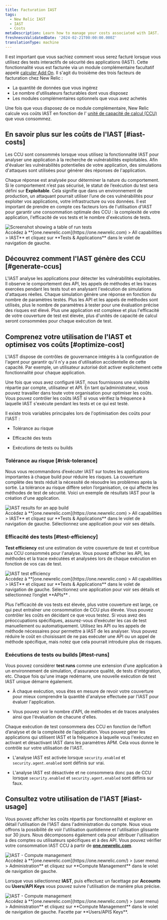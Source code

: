 ```yaml
---
title: Facturation IAST
tags:
  - New Relic IAST
  - IAST
  - Costs
metaDescription: Learn how to manage your costs associated with IAST.
freshnessValidatedDate: '2024-02-21T00:00:00.000Z'
translationType: machine
---
```


Il est important que vous sachiez comment vous serez facturé lorsque vous utilisez des tests interactifs de sécurité des applications (IAST). Cette fonctionnalité vous est facturée via un module complémentaire facultatif appelé [calculer Add On](/docs/accounts/accounts-billing/new-relic-one-pricing-billing/add-on-billing). Il s&apos;agit du troisième des trois facteurs de facturation chez New Relic :

* La quantité de données que vous ingérez
* Le nombre d&apos;utilisateurs facturables dont vous disposez
* Les modules complémentaires optionnels que vous avez achetés

Une fois que vous disposez de ce module complémentaire, New Relic calcule vos coûts IAST en fonction de l&apos; [unité de capacité de calcul (CCU)](/docs/licenses/license-information/product-definitions/new-relic-one-pricing-definitions/#compute-capacity-unit) que vous consommez.

## En savoir plus sur les coûts de l&apos;IAST [#iast-costs]

Les CCU sont consommés lorsque vous utilisez la fonctionnalité IAST pour analyser une application à la recherche de vulnérabilités exploitables. Afin d&apos;évaluer les vulnérabilités potentielles de votre application, des simulations d&apos;attaques sont utilisées pour générer des réponses de l&apos;application.

Chaque réponse est analysée pour déterminer la nature du comportement. Si le comportement n’est pas sécurisé, le statut de l’exécution du test sera défini sur <DNT>**Exploitable**</DNT>. Cela signifie que dans un environnement de production, un attaquant pourrait utiliser l’une de ces vulnérabilités pour exploiter vos applications, votre infrastructure ou vos données. Il est important de prendre en compte ces facteurs lors de l&apos;utilisation d&apos;IAST pour garantir une consommation optimale des CCU : la complexité de votre application, l&apos;efficacité de vos tests et le nombre d&apos;exécutions de tests.

<img title="Screenshot showing a table of run tests" alt="Screenshot showing a table of run tests" src="/images/iast_screenshot-crop_test-run.webp" />

<figcaption>
  Accédez à <DNT>**[one.newrelic.com](https://one.newrelic.com) &gt; All capabilities &gt; IAST**</DNT> et cliquez sur <DNT>**Tests &amp; Applications**</DNT> dans le volet de navigation de gauche.
</figcaption>

## Découvrez comment l&apos;IAST génère des CCU [#generate-ccus]

L&apos;IAST analyse les applications pour détecter les vulnérabilités exploitables. Il observe le comportement des API, les appels de méthodes et les traces exercées pendant les tests tout en analysant l&apos;exécution de simulations d&apos;attaques réelles. Chaque simulation génère une réponse en fonction du nombre de paramètres testés. Plus les API et les appels de méthodes sont utilisés, plus le nombre de paramètres à tester pour une évaluation précise des risques est élevé. Plus une application est complexe et plus l&apos;efficacité de votre couverture de test est élevée, plus d&apos;unités de capacité de calcul seront consommées pour chaque exécution de test.

## Comprenez votre utilisation de l&apos;IAST et optimisez vos coûts [#optimize-cost]

L&apos;IAST dispose de contrôles de gouvernance intégrés à la configuration de l&apos;agent <InlinePopover type="apm" />pour garantir qu&apos;il n&apos;y a pas d&apos;utilisation accidentelle de cette capacité. Par exemple, un utilisateur autorisé doit activer explicitement cette fonctionnalité pour chaque application.

Une fois que vous avez configuré IAST, nous fournissons une visibilité répartie par compte, utilisateur et API. En tant qu’administrateur, vous pouvez travailler dans toute votre organisation pour optimiser les coûts. Vous pouvez contrôler les coûts IAST si vous vérifiez la fréquence à laquelle IAST s&apos;exécute pendant les tests et ce qui est testé.

Il existe trois variables principales lors de l&apos;optimisation des coûts pour l&apos;IAST :

* Tolérance au risque

* Efficacité des tests

* Exécutions de tests ou builds

### Tolérance au risque [#risk-tolerance]

Nous vous recommandons d’exécuter IAST sur toutes les applications importantes à chaque build pour réduire les risques. La couverture complète des tests réduit la nécessité de résoudre les problèmes après la sortie. La tolérance au risque diffère selon l’organisation, ce qui affecte les méthodes de test de sécurité. Voici un exemple de résultats IAST pour la création d&apos;une application.

<img title="IAST results for an app build" alt="IAST results for an app build" src="/images/iast_screenshot-full_results-app-build.webp" />

<figcaption>
  Accédez à <DNT>**[one.newrelic.com](https://one.newrelic.com) &gt; All capabilities &gt; IAST**</DNT> et cliquez sur <DNT>**Tests &amp; Applications**</DNT> dans le volet de navigation de gauche. Sélectionnez une application pour voir ses détails.
</figcaption>

### Efficacité des tests [#test-efficiency]

<DNT>**Test efficiency**</DNT> est une estimation de votre couverture de test et contribue aux CCU consommés pour l&apos;analyse. Vous pouvez afficher les API, les méthodes et la trace exécutées et analysées lors de chaque exécution en fonction de vos cas de test.

<img title="IAST test efficiency" alt="IAST test efficiency" src="/images/iast_screenshot-full_tested-apis.webp" />

<figcaption>
  Accédez à <DNT>**[one.newrelic.com](https://one.newrelic.com) &gt; All capabilities &gt; IAST**</DNT> et cliquez sur <DNT>**Tests &amp; Applications**</DNT> dans le volet de navigation de gauche. Sélectionnez une application pour voir ses détails et sélectionnez l’onglet <DNT>**APIs**</DNT> .
</figcaption>

Plus l&apos;efficacité de vos tests est élevée, plus votre couverture est large, ce qui peut entraîner une consommation de CCU plus élevée. Vous pouvez contrôler les coûts en décidant ce que vous testez. Si vous avez des préoccupations spécifiques, assurez-vous d’exécuter les cas de test manuellement ou automatiquement. Utilisez les API ou les appels de méthode nécessaires pour permettre à IAST de les analyser. Vous pouvez réduire le coût en choisissant de ne pas exécuter une API ou un appel de méthode spécifique, mais notez que cela pourrait introduire plus de risques.

### Exécutions de tests ou builds [#test-runs]

Vous pouvez considérer <DNT>**test runs**</DNT> comme une extension d&apos;une application à un environnement de simulation, d&apos;assurance qualité, de tests d&apos;intégration, etc. Chaque fois qu&apos;une image redémarre, une nouvelle exécution de test IAST unique démarre également.

* À chaque exécution, vous êtes en mesure de revoir votre couverture pour mieux comprendre la quantité d&apos;analyse effectuée par l&apos;IAST pour évaluer l&apos;application.

* Vous pouvez voir le nombre d&apos;API, de méthodes et de traces analysées ainsi que l&apos;évaluation de chacune d&apos;elles.

Chaque exécution de test consommera des CCU en fonction de l’effort d’analyse et de la complexité de l’application. Vous pouvez gérer les applications qui utilisent IAST et la fréquence à laquelle vous l&apos;exécutez en activant et désactivant IAST dans les paramètres APM. Cela vous donne le contrôle sur votre utilisation de l&apos;IAST.

* L&apos;analyse IAST est activée lorsque `security.enabled` et `security.agent.enabled` sont définis sur vrai.

* L&apos;analyse IAST est désactivée et ne consommera donc pas de CCU lorsque `security.enabled` et `security.agent.enabled` sont définis sur faux.

## Consultez votre utilisation de l&apos;IAST [#iast-usage]

Vous pouvez afficher les coûts répartis par fonctionnalité et explorer en détail l&apos;utilisation de l&apos;IAST dans l&apos;administration du compte. Nous vous offrons la possibilité de voir l&apos;utilisation quotidienne et l&apos;utilisation glissante sur 30 jours. Nous décomposons également cela pour attribuer l&apos;utilisation à des comptes ou utilisateurs spécifiques et à des API. Vous pouvez vérifier votre consommation IAST CCU à partir de <DNT>**[one.newrelic.com](https://one.newrelic.com/)**</DNT>.

<img title="IAST - Compute management" alt="IAST - Compute management" src="/images/iast_screenshot-full_compute-management.webp" />

<figcaption>
  Accédez à <DNT>**[one.newrelic.com](https://one.newrelic.com/) &gt; (user menu) &gt; Administration**</DNT> et cliquez sur <DNT>**Compute Management**</DNT> dans le volet de navigation de gauche.
</figcaption>

Lorsque vous sélectionnez <DNT>**IAST**</DNT>, puis effectuez un facettage par <DNT>**Accounts**</DNT> ou <DNT>**Users/API Keys**</DNT> vous pouvez suivre l&apos;utilisation de manière plus précise.

<img title="IAST - Compute management" alt="IAST - Compute management" src="/images/iast_screenshot-full_compute-management-users.webp" />

<figcaption>
  Accédez à <DNT>**[one.newrelic.com](https://one.newrelic.com/) &gt; (user menu) &gt; Administration**</DNT> et cliquez sur <DNT>**Compute Management**</DNT> dans le volet de navigation de gauche. Facette par <DNT>**Users/APIS Keys**</DNT>.
</figcaption>